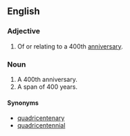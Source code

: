 ==English==

===Adjective===
{{en-adj|-}}

# {{lb|en|rare}} Of or relating to a 400th [[anniversary]].

===Noun===
{{en-noun|quadringentaries}}

# A 400th anniversary.
# A span of 400 years.

====Synonyms====
* [[quadricentenary]]
* [[quadricentennial]]